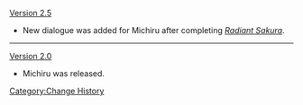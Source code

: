 [[Version 2.5]]
* New dialogue was added for Michiru after completing ''[[Radiant Sakura]]''.
----
[[Version 2.0]]
* Michiru was released.
<noinclude>[[Category:Change History]]</noinclude>